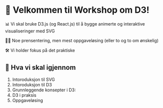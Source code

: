 

<div className="slide">

# 🎉 Velkommen til Workshop om D3! 

📊 Vi skal bruke D3.js (og React.js) til å bygge animerte og interaktive visualiseringer med SVG

🧑‍💻 Noe prensentering, men mest oppgaveløsing (eller to og to om ønskelig)

🛠 Vi holder fokus på det praktiske

</div>

<div className="slide">

## 📝 Hva vi skal igjennom

1. Intoroduksjon til SVG
2. Intoroduksjon til D3
3. Grunnleggende konsepter i D3: 
4. D3 i praksis
5. Oppgaveløsing

</div>
